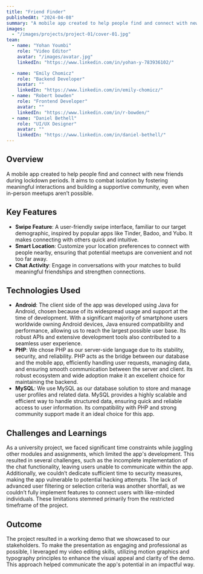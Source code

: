 ```yaml
---
title: "Friend Finder"
publishedAt: "2024-04-08"
summary: "A mobile app created to help people find and connect with new friends during lockdown periods. It aims to combat isolation by fostering meaningful interactions and building a supportive community, even when in-person meetups aren’t possible."
images:
  - "/images/projects/project-01/cover-01.jpg"
team:
  - name: "Yohan Youmbi"
    role: "Video Editor"
    avatar: "/images/avatar.jpg"
    linkedIn: "https://www.linkedin.com/in/yohan-y-783936102/"

  - name: "Emily Chomicz"
    role: "Backend Developer"
    avatar: ""
    linkedIn: "https://www.linkedin.com/in/emily-chomicz/"
  - name: "Robert bowden"
    role: "Frontend Developer"
    avatar: ""
    linkedIn: "https://www.linkedin.com/in/r-bowden/"
  - name: "Daniel Bethell"
    role: "UI/UX Designer"
    avatar: ""
    linkedIn: "https://www.linkedin.com/in/daniel-bethell/"
---
```


## Overview

A mobile app created to help people find and connect with new friends during lockdown periods. It aims to combat isolation by fostering meaningful interactions and building a supportive community, even when in-person meetups aren’t possible.

## Key Features

- **Swipe Feature**: A user-friendly swipe interface, familiar to our target demographic, inspired by popular apps like Tinder, Badoo, and Yubo. It makes connecting with others quick and intuitive.
- **Smart Location**: Customize your location preferences to connect with people nearby, ensuring that potential meetups are convenient and not too far away.
- **Chat Activity**: Engage in conversations with your matches to build meaningful friendships and strengthen connections.

## Technologies Used

- **Android**: The client side of the app was developed using Java for Android, chosen because of its widespread usage and support at the time of development. With a significant majority of smartphone users worldwide owning Android devices, Java ensured compatibility and performance, allowing us to reach the largest possible user base. Its robust APIs and extensive development tools also contributed to a seamless user experience.
- **PHP**: We chose PHP as our server-side language due to its stability, security, and reliability. PHP acts as the bridge between our database and the mobile app, efficiently handling user requests, managing data, and ensuring smooth communication between the server and client. Its robust ecosystem and wide adoption make it an excellent choice for maintaining the backend.
- **MySQL**: We use MySQL as our database solution to store and manage user profiles and related data. MySQL provides a highly scalable and efficient way to handle structured data, ensuring quick and reliable access to user information. Its compatibility with PHP and strong community support made it an ideal choice for this app.

## Challenges and Learnings

As a university project, we faced significant time constraints while juggling other modules and assignments, which limited the app's development. This resulted in several challenges, such as the incomplete implementation of the chat functionality, leaving users unable to communicate within the app. Additionally, we couldn’t dedicate sufficient time to security measures, making the app vulnerable to potential hacking attempts. The lack of advanced user filtering or selection criteria was another shortfall, as we couldn’t fully implement features to connect users with like-minded individuals. These limitations stemmed primarily from the restricted timeframe of the project.

## Outcome

The project resulted in a working demo that we showcased to our stakeholders. To make the presentation as engaging and professional as possible, I leveraged my video editing skills, utilizing motion graphics and typography principles to enhance the visual appeal and clarity of the demo. This approach helped communicate the app's potential in an impactful way.
